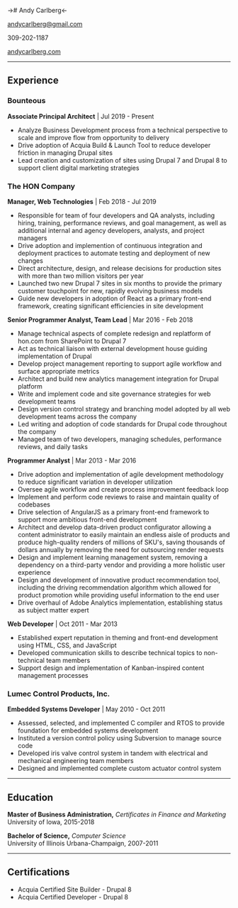 
-># Andy Carlberg<-

<Columns>

andycarlberg@gmail.com

309-202-1187

[andycarlberg.com](https://andycarlberg.com)

</Columns>

---

## Experience

### Bounteous

**Associate Principal Architect** | Jul 2019 - Present

* Analyze Business Development process from a technical perspective to scale and improve flow from opportunity to delivery
* Drive adoption of Acquia Build & Launch Tool to reduce developer friction in managing Drupal sites
* Lead creation and customization of sites using Drupal 7 and Drupal 8 to support client digital marketing strategies

### The HON Company

**Manager, Web Technologies** | Feb 2018 - Jul 2019

* Responsible for team of four developers and QA analysts, including hiring, training, performance reviews, and goal management, as well as additional internal and agency developers, analysts, and project managers
* Drive adoption and implemention of continuous integration and deployment practices to automate testing and deployment of new changes
* Direct architecture, design, and release decisions for production sites with more than two million visitors per year
* Launched two new Drupal 7 sites in six months to provide the primary customer touchpoint for new, rapidly evolving business models
* Guide new developers in adoption of React as a primary front-end framework, creating significant efficiencies in site development

**Senior Programmer Analyst, Team Lead** | Mar 2016 - Feb 2018

* Manage technical aspects of complete redesign and replatform of hon.com from SharePoint
to Drupal 7
* Act as technical liaison with external development house guiding implementation of Drupal
* Develop project management reporting to support agile workflow and surface appropriate metrics
* Architect and build new analytics management integration for Drupal platform
* Write and implement code and site governance strategies for web development teams
* Design version control strategy and branching model adopted by all web development teams across the company
* Led writing and adoption of code standards for Drupal code throughout the company
* Managed team of two developers, managing schedules, performance reviews, and daily tasks 

**Programmer Analyst** | Mar 2013 - Mar 2016

* Drive adoption and implementation of agile development methodology to reduce significant variation in developer utilization
* Oversee agile workflow and create process improvement feedback loop
* Implement and perform code reviews to raise and maintain quality of codebases
* Drive selection of AngularJS as a primary front-end framework to support more ambitious front-end development
* Architect and develop data-driven product configurator allowing a content administrator to
easily maintain an endless aisle of products and produce high-quality renders of millions of
SKU's, saving thousands of dollars annually by removing the need for outsourcing render
requests
* Design and implement learning management system, removing a dependency on a third-party vendor and providing a more holistic user experience
* Design and development of innovative product recommendation tool, including the driving
recommendation algorithm which allowed for product promotion while providing useful
information to the end user
* Drive overhaul of Adobe Analytics implementation, establishing status as subject matter expert

**Web Developer** | Oct 2011 - Mar 2013

* Established expert reputation in theming and front-end development using HTML, CSS, and JavaScript
* Developed communication skills to describe technical topics to non-technical team members
* Support design and implementation of Kanban-inspired content management processes

### Lumec Control Products, Inc.

**Embedded Systems Developer** | May 2010 - Oct 2011

* Assessed, selected, and implemented C compiler and RTOS to provide foundation for embedded systems development
* Instituted a version control policy using Subversion to manage source code
* Developed iris valve control system in tandem with electrical and mechanical engineering team members
* Designed and implemented complete custom actuator control system

---

## Education

**Master of Business Administration,** *Certificates in Finance and Marketing*  
University of Iowa, 2015-2018

**Bachelor of Science,** *Computer Science*  
University of Illinois Urbana-Champaign, 2007-2011

---

## Certifications

* Acquia Certified Site Builder - Drupal 8
* Acquia Certified Developer - Drupal 8
